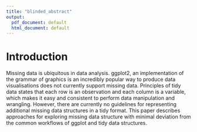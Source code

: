 ```yaml
---
title: "blinded_abstract"
output:
  pdf_document: default
  html_document: default
---
```


# Introduction

Missing data is ubiquitous in data analysis. ggplot2, an implementation of the grammar of graphics is an incredibly popular way to produce data visualisations does not currently support missing data. Principles of tidy data states that each row is an observation and each column is a variable, which makes it easy and consistent to perform data manipulation and wrangling. However, there are currently no guidelines for representing additional missing data structures in a tidy format. This paper describes approaches for exploring missing data structure with minimal deviation from the common workflows of ggplot and tidy data structures.